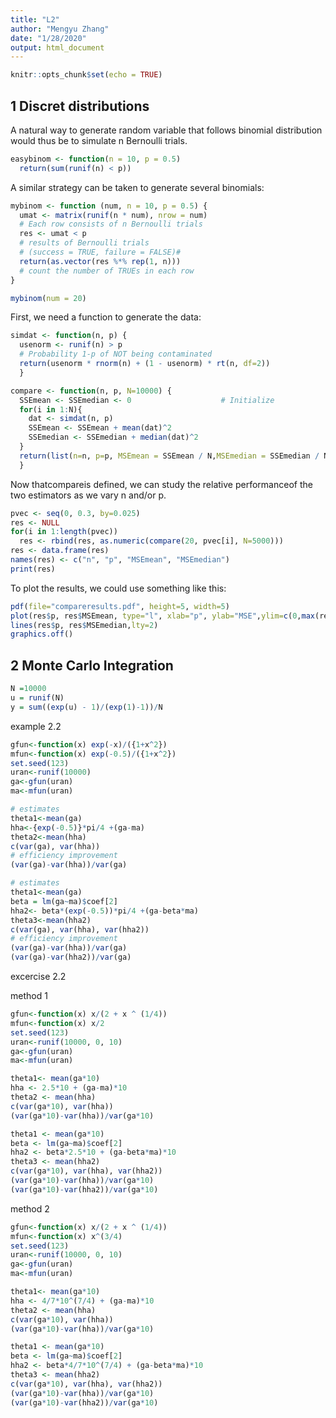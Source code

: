 ```yaml
---
title: "L2"
author: "Mengyu Zhang"
date: "1/28/2020"
output: html_document
---
```


```r
knitr::opts_chunk$set(echo = TRUE)
```

## 1  Discret distributions

A natural way to generate random variable that follows binomial distribution would thus be to simulate n Bernoulli trials.
```r
easybinom <- function(n = 10, p = 0.5)
  return(sum(runif(n) < p))
```

A similar strategy can be taken to generate several binomials:

```r
mybinom <- function (num, n = 10, p = 0.5) {
  umat <- matrix(runif(n * num), nrow = num)
  # Each row consists of n Bernoulli trials
  res <- umat < p
  # results of Bernoulli trials
  # (success = TRUE, failure = FALSE)#
  return(as.vector(res %*% rep(1, n)))
  # count the number of TRUEs in each row
}

mybinom(num = 20)
```

First, we need a function to generate the data:
```r
simdat <- function(n, p) {
  usenorm <- runif(n) > p
  # Probability 1-p of NOT being contaminated
  return(usenorm * rnorm(n) + (1 - usenorm) * rt(n, df=2))
  }
```

```r
compare <- function(n, p, N=10000) {
  SSEmean <- SSEmedian <- 0                    # Initialize
  for(i in 1:N){
    dat <- simdat(n, p)
    SSEmean <- SSEmean + mean(dat)^2
    SSEmedian <- SSEmedian + median(dat)^2
  }
  return(list(n=n, p=p, MSEmean = SSEmean / N,MSEmedian = SSEmedian / N))
  }
```

Now thatcompareis defined, we can study the relative performanceof the two estimators as we vary n and/or p.

```r
pvec <- seq(0, 0.3, by=0.025)
res <- NULL
for(i in 1:length(pvec))
  res <- rbind(res, as.numeric(compare(20, pvec[i], N=5000)))
res <- data.frame(res)
names(res) <- c("n", "p", "MSEmean", "MSEmedian")
print(res)
```

To plot the results, we could use something like this:

```r
pdf(file="compareresults.pdf", height=5, width=5)
plot(res$p, res$MSEmean, type="l", xlab="p", ylab="MSE",ylim=c(0,max(res$MSEmean)))
lines(res$p, res$MSEmedian,lty=2)
graphics.off()
```

## 2  Monte Carlo Integration
```r
N =10000
u = runif(N)
y = sum((exp(u) - 1)/(exp(1)-1))/N
```

example 2.2
```r
gfun<-function(x) exp(-x)/({1+x^2})
mfun<-function(x) exp(-0.5)/({1+x^2})
set.seed(123)
uran<-runif(10000)
ga<-gfun(uran)
ma<-mfun(uran)
```


```r
# estimates
theta1<-mean(ga)
hha<-{exp(-0.5)}*pi/4 +(ga-ma)
theta2<-mean(hha)
c(var(ga), var(hha))
# efficiency improvement
(var(ga)-var(hha))/var(ga)
```

```r
# estimates
theta1<-mean(ga)
beta = lm(ga~ma)$coef[2]
hha2<- beta*(exp(-0.5))*pi/4 +(ga-beta*ma)
theta3<-mean(hha2)
c(var(ga), var(hha), var(hha2))
# efficiency improvement
(var(ga)-var(hha))/var(ga)
(var(ga)-var(hha2))/var(ga)
```
excercise 2.2

method 1
```r
gfun<-function(x) x/(2 + x ^ (1/4))
mfun<-function(x) x/2
set.seed(123)
uran<-runif(10000, 0, 10)
ga<-gfun(uran)
ma<-mfun(uran)

theta1<- mean(ga*10)
hha <- 2.5*10 + (ga-ma)*10
theta2 <- mean(hha)
c(var(ga*10), var(hha))
(var(ga*10)-var(hha))/var(ga*10)
```


```r
theta1 <- mean(ga*10)
beta <- lm(ga~ma)$coef[2]
hha2 <- beta*2.5*10 + (ga-beta*ma)*10
theta3 <- mean(hha2)
c(var(ga*10), var(hha), var(hha2))
(var(ga*10)-var(hha))/var(ga*10)
(var(ga*10)-var(hha2))/var(ga*10)
```
method 2

```r
gfun<-function(x) x/(2 + x ^ (1/4))
mfun<-function(x) x^(3/4)
set.seed(123)
uran<-runif(10000, 0, 10)
ga<-gfun(uran)
ma<-mfun(uran)

theta1<- mean(ga*10)
hha <- 4/7*10^(7/4) + (ga-ma)*10
theta2 <- mean(hha)
c(var(ga*10), var(hha))
(var(ga*10)-var(hha))/var(ga*10)
```


```r
theta1 <- mean(ga*10)
beta <- lm(ga~ma)$coef[2]
hha2 <- beta*4/7*10^(7/4) + (ga-beta*ma)*10
theta3 <- mean(hha2)
c(var(ga*10), var(hha), var(hha2))
(var(ga*10)-var(hha))/var(ga*10)
(var(ga*10)-var(hha2))/var(ga*10)
```
